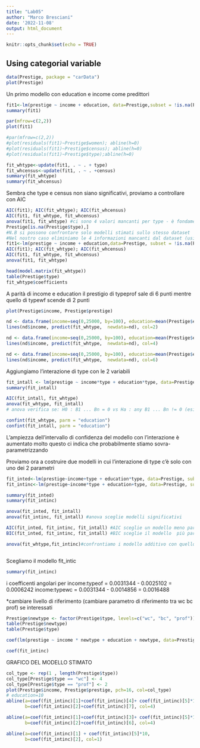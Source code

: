 ---
title: "Lab05"
author: "Marco Bresciani"
date: '2022-11-08'
output: html_document
---

```{r setup, include=FALSE}
knitr::opts_chunk$set(echo = TRUE)
```

## Using categorial variable

```{r}
data(Prestige, package = "carData")
plot(Prestige)
```

Un primo modello con education e income come predittori

```{r}
fit1<-lm(prestige ~ income + education, data=Prestige,subset = !is.na(Prestige$type))
summary(fit1)

```

```{r}
par(mfrow=c(2,2))
plot(fit1)
```

```{r}
#par(mfrow=c(2,2))
#plot(residuals(fit1)~Prestige$women); abline(h=0)
#plot(residuals(fit1)~Prestige$census); abline(h=0)
#plot(residuals(fit1)~Prestige$type);abline(h=0)
```

```{r}
fit_whtype<-update(fit1, . ~ . + type)
fit_whcensus<-update(fit1, . ~ . +census)
summary(fit_whtype)
summary(fit_whcensus)
```

Sembra che type e census non siano significativi, proviamo a controllare con AIC

```{r}
AIC(fit1); AIC(fit_whtype); AIC(fit_whcensus)
AIC(fit1, fit_whtype, fit_whcensus)
anova(fit1, fit_whtype) #ci sono 4 valori mancanti per type - è fondamentale che il dataset sia lo stesso per tutti
Prestige[is.na(Prestige$type),]
#N.B si possono confrontare solo modelli stimati sullo stesso dataset
#Nel nostro caso eliminiamo le 4 informazioni mancanti dal dataset (usiamo il parametro "subset" della fun lm a monte)
fit1<-lm(prestige ~ income + education,data=Prestige, subset = !is.na(Prestige$type) )
AIC(fit1); AIC(fit_whtype); AIC(fit_whcensus)
AIC(fit1, fit_whtype, fit_whcensus)
anova(fit1, fit_whtype)
```

```{r}
head(model.matrix(fit_whtype))
table(Prestige$type)
fit_whtype$coefficients
```

A parità di income e education il prestigio di typeprof sale di 6 punti mentre quello di typewf scende di 2 punti

```{r}
plot(Prestige$income, Prestige$prestige)

nd <- data.frame(income=seq(0,25000, by=100), education=mean(Prestige$education), type="prof")
lines(nd$income, predict(fit_whtype,  newdata=nd), col=2)

nd <- data.frame(income=seq(0,25000, by=100), education=mean(Prestige$education), type="wc")
lines(nd$income, predict(fit_whtype,  newdata=nd), col=4)

nd <- data.frame(income=seq(0,25000, by=100), education=mean(Prestige$education), type="bc")
lines(nd$income, predict(fit_whtype,  newdata=nd), col=6)

```

Aggiungiamo l'interazione di type con le 2 variabili

```{r}
fit_intall <- lm(prestige ~ income*type + education*type, data=Prestige, subset=!is.na(Prestige$type))
summary(fit_intall)
```

```{r}
AIC(fit_intall, fit_whtype)
anova(fit_whtype, fit_intall) 
# anova verifica se: H0 : B1 ... Bn = 0 vs Ha : any B1 ... Bn != 0 (esiste almeno un parametro significativo)

confint(fit_whtype, parm = "education")
confint(fit_intall, parm = "education")

```

L'ampiezza dell'intervallo di confidenza del modello con l'interazione è aumentato molto questo ci indica che probabilmente stiamo sovra-parametrizzando

Proviamo ora a costruire due modelli in cui l'interazione di type c'è solo con uno dei 2 parametri

```{r}
fit_inted<-lm(prestige~income+type + education*type, data=Prestige, subset=!is.na(Prestige$type))
fit_intinc<-lm(prestige~income*type + education+type, data=Prestige, subset=!is.na(Prestige$type))

summary(fit_inted)
summary(fit_intinc)

anova(fit_inted, fit_intall)
anova(fit_intinc, fit_intall) #anova sceglie modelli significativi

AIC(fit_inted, fit_intinc, fit_intall) #AIC sceglie un modello meno parsimonioso
BIC(fit_inted, fit_intinc, fit_intall) #BIC sceglie il modello  più parsimonioso

anova(fit_whtype,fit_intinc)#confrontiamo i modello additivo con quello con interazione



```

Scegliamo il modello fit_intic

```{r}
summary(fit_intinc)
```

i coefficenti angolari per 
income:typeof = 0.0031344 - 0.0025102 = 0.0006242 
income:typewc = 0.0031344 - 0.0014856 = 0.0016488

\*cambiare livello di riferimento (cambiare parametro di riferimento tra wc bc prof) se interessati

```{r}
Prestige$newtype <- factor(Prestige$type, levels=c("wc", "bc", "prof"))
table(Prestige$newtype)
table(Prestige$type)

coef(lm(prestige ~ income * newtype + education + newtype, data=Prestige,subset=!is.na(Prestige$newtype)))

coef(fit_intinc)

```

GRAFICO DEL MODELLO STIMATO

```{r}
col_type <- rep(1 , length(Prestige$type))
col_type[Prestige$type == "wc"] <- 4
col_type[Prestige$type == "prof"] <- 2
plot(Prestige$income, Prestige$prestige, pch=16, col=col_type)
# education=10
abline(a=coef(fit_intinc)[1]+coef(fit_intinc)[4]+ coef(fit_intinc)[5]*10,
       b=coef(fit_intinc)[2]+coef(fit_intinc)[7], col=4)

abline(a=coef(fit_intinc)[1]+coef(fit_intinc)[3]+ coef(fit_intinc)[5]*10,
       b=coef(fit_intinc)[2]+coef(fit_intinc)[6], col=4)

abline(a=coef(fit_intinc)[1] + coef(fit_intinc)[5]*10,
       b=coef(fit_intinc)[2], col=1)


```
